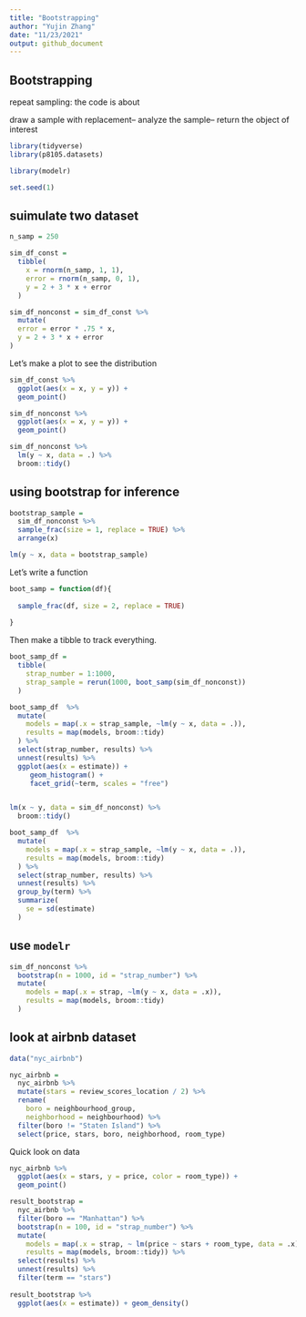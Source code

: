 ```yaml
---
title: "Bootstrapping"
author: "Yujin Zhang"
date: "11/23/2021"
output: github_document
---
```


## Bootstrapping

repeat sampling: the code is about

draw a sample with replacement-- analyze the sample-- return the object of interest

```r
library(tidyverse)
library(p8105.datasets)

library(modelr)

set.seed(1)

```

## suimulate two dataset


```r
n_samp = 250

sim_df_const = 
  tibble(
    x = rnorm(n_samp, 1, 1),
    error = rnorm(n_samp, 0, 1),
    y = 2 + 3 * x + error
  )

sim_df_nonconst = sim_df_const %>% 
  mutate(
  error = error * .75 * x,
  y = 2 + 3 * x + error
)
```

Let's make a plot to see the distribution

```r
sim_df_const %>% 
  ggplot(aes(x = x, y = y)) +
  geom_point()

sim_df_nonconst %>% 
  ggplot(aes(x = x, y = y)) +
  geom_point()
```


```r
sim_df_nonconst %>% 
  lm(y ~ x, data = .) %>% 
  broom::tidy()
```

## using bootstrap for inference

```r
bootstrap_sample = 
  sim_df_nonconst %>% 
  sample_frac(size = 1, replace = TRUE) %>% 
  arrange(x)

lm(y ~ x, data = bootstrap_sample)
```

Let's write a function

```r
boot_samp = function(df){
  
  sample_frac(df, size = 2, replace = TRUE)
  
}
```

Then make a tibble to track everything.

```r
boot_samp_df = 
  tibble(
    strap_number = 1:1000,
    strap_sample = rerun(1000, boot_samp(sim_df_nonconst))
  )
```


```r
boot_samp_df  %>% 
  mutate(
    models = map(.x = strap_sample, ~lm(y ~ x, data = .)),
    results = map(models, broom::tidy)
  ) %>% 
  select(strap_number, results) %>% 
  unnest(results) %>% 
  ggplot(aes(x = estimate)) +
     geom_histogram() +
     facet_grid(~term, scales = "free")


lm(x ~ y, data = sim_df_nonconst) %>% 
  broom::tidy()

boot_samp_df  %>% 
  mutate(
    models = map(.x = strap_sample, ~lm(y ~ x, data = .)),
    results = map(models, broom::tidy)
  ) %>% 
  select(strap_number, results) %>% 
  unnest(results) %>%
  group_by(term) %>% 
  summarize(
    se = sd(estimate)
  )
```


## use `modelr`

```r
sim_df_nonconst %>% 
  bootstrap(n = 1000, id = "strap_number") %>% 
  mutate(
    models = map(.x = strap, ~lm(y ~ x, data = .x)),
    results = map(models, broom::tidy)
  )
```

## look at airbnb dataset

```r
data("nyc_airbnb")

nyc_airbnb = 
  nyc_airbnb %>% 
  mutate(stars = review_scores_location / 2) %>% 
  rename(
    boro = neighbourhood_group,
    neighborhood = neighbourhood) %>% 
  filter(boro != "Staten Island") %>% 
  select(price, stars, boro, neighborhood, room_type)
```

Quick look on data

```r
nyc_airbnb %>% 
  ggplot(aes(x = stars, y = price, color = room_type)) + 
  geom_point() 
```



```r

result_bootstrap = 
  nyc_airbnb %>% 
  filter(boro == "Manhattan") %>% 
  bootstrap(n = 100, id = "strap_number") %>% 
  mutate(
    models = map(.x = strap, ~ lm(price ~ stars + room_type, data = .x)),
    results = map(models, broom::tidy)) %>% 
  select(results) %>% 
  unnest(results) %>% 
  filter(term == "stars")
  
result_bootstrap %>%   
  ggplot(aes(x = estimate)) + geom_density()
```

